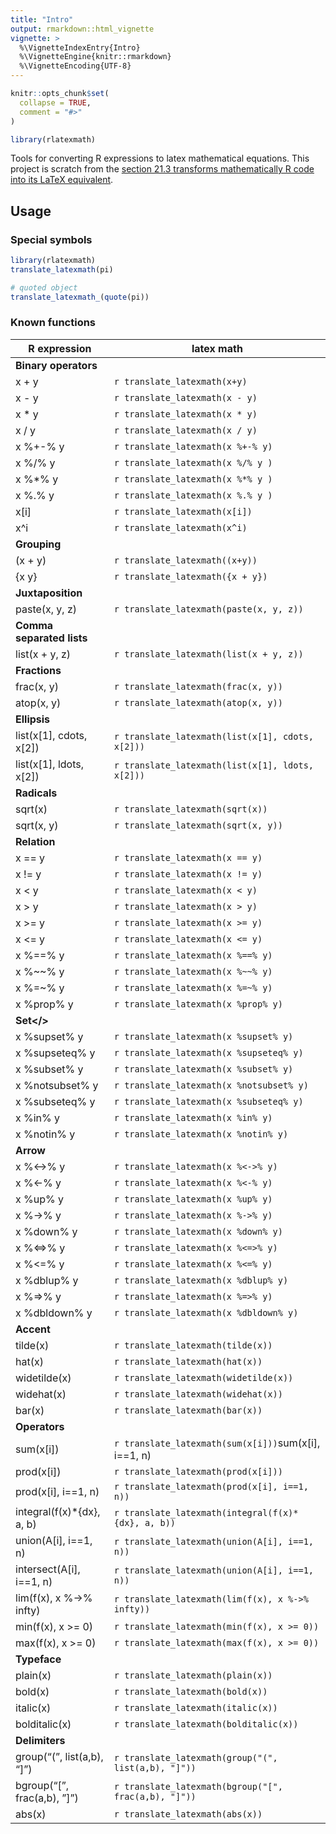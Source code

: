 ```yaml
---
title: "Intro"
output: rmarkdown::html_vignette
vignette: >
  %\VignetteIndexEntry{Intro}
  %\VignetteEngine{knitr::rmarkdown}
  %\VignetteEncoding{UTF-8}
---
```


```r
knitr::opts_chunk$set(
  collapse = TRUE,
  comment = "#>"
)
```

```r
library(rlatexmath)
```

Tools for converting R expressions to latex mathematical equations. This project
is scratch from the [section 21.3 transforms mathematically R code into its LaTeX
equivalent](https://adv-r.hadley.nz/translation.html#latex).

## Usage

### Special symbols

```r
library(rlatexmath)
translate_latexmath(pi)

# quoted object
translate_latexmath_(quote(pi))
```

### Known functions

 R expression     |latex math                                
-------------------|------------------------------------------
<b>Binary operators</b>|
x + y                |`r translate_latexmath(x+y)`
x - y                |`r translate_latexmath(x - y)`
x \* y                |`r translate_latexmath(x * y)`
x / y                |`r translate_latexmath(x / y)`
x %+-% y             |`r translate_latexmath(x %+-% y)`
x %/% y             |`r translate_latexmath(x %/% y )`
x %\*% y             |`r translate_latexmath(x %*% y )`
x %.% y             |`r translate_latexmath(x %.% y )`
x[i]                |`r translate_latexmath(x[i])`
x^i                |`r translate_latexmath(x^i)`
<b>Grouping</b>|
(x + y)             |`r translate_latexmath((x+y))`
{x y}               |`r translate_latexmath({x + y})`
<b>Juxtaposition</b>|
paste(x, y, z)      |`r translate_latexmath(paste(x, y, z))`
<b>Comma separated lists</b>|
list(x + y, z)      |`r translate_latexmath(list(x + y, z))`
<b>Fractions</b>|
frac(x, y)          |`r translate_latexmath(frac(x, y))`
atop(x, y)          |`r translate_latexmath(atop(x, y))`
<b>Ellipsis</b>|
list(x[1], cdots, x[2])|`r translate_latexmath(list(x[1], cdots, x[2]))`
list(x[1], ldots, x[2])|`r translate_latexmath(list(x[1], ldots, x[2]))`
<b>Radicals</b>|
sqrt(x)             |`r translate_latexmath(sqrt(x))`
sqrt(x, y)          |`r translate_latexmath(sqrt(x, y))`
<b>Relation</b>|
x == y              | `r translate_latexmath(x == y)`
x != y              | `r translate_latexmath(x != y)`
x < y              | `r translate_latexmath(x < y)`
x > y              | `r translate_latexmath(x > y)`
x >= y              | `r translate_latexmath(x >= y)`
x <= y              | `r translate_latexmath(x <= y)`
x %==% y              | `r translate_latexmath(x %==% y)`
x %~~% y              | `r translate_latexmath(x %~~% y)`
x %=~% y              | `r translate_latexmath(x %=~% y)`
x %prop% y              | `r translate_latexmath(x %prop% y)`
<b>Set</>|
x %supset% y            | `r translate_latexmath(x %supset% y)`
x %supseteq% y            | `r translate_latexmath(x %supseteq% y)`
x %subset% y            | `r translate_latexmath(x %subset% y)`
x %notsubset% y            | `r translate_latexmath(x %notsubset% y)`
x %subseteq% y            | `r translate_latexmath(x %subseteq% y)`
x %in% y            | `r translate_latexmath(x %in% y)`
x %notin% y            | `r translate_latexmath(x %notin% y)`
<b>Arrow</b> |
x %<->% y          |`r translate_latexmath(x %<->% y)`
x %<-% y           |`r translate_latexmath(x %<-% y)`
x %up% y           |`r translate_latexmath(x %up% y)`
x %->% y           |`r translate_latexmath(x %->% y)`
x %down% y         |`r translate_latexmath(x %down% y)`
x %<=>% y          |`r translate_latexmath(x %<=>% y)`
x %<=% y           |`r translate_latexmath(x %<=% y)`
x %dblup% y        |`r translate_latexmath(x %dblup% y)`
x %=>% y           |`r translate_latexmath(x %=>% y)`
x %dbldown% y      |`r translate_latexmath(x %dbldown% y)`
<b>Accent</b>|
tilde(x)|`r translate_latexmath(tilde(x))`
hat(x)|`r translate_latexmath(hat(x))`
widetilde(x)|`r translate_latexmath(widetilde(x))`
widehat(x)|`r translate_latexmath(widehat(x))`
bar(x)|`r translate_latexmath(bar(x))`
<b>Operators</b>|
sum(x[i])| `r translate_latexmath(sum(x[i]))`sum(x[i], i==1, n)| `r translate_latexmath(sum(x[i], i==1, n))`
prod(x[i])| `r translate_latexmath(prod(x[i]))`
prod(x[i], i==1, n)| `r translate_latexmath(prod(x[i], i==1, n))`
integral(f(x)\*{dx}, a, b)| `r translate_latexmath(integral(f(x)*{dx}, a, b))`
union(A[i], i==1, n)| `r translate_latexmath(union(A[i], i==1, n))`
intersect(A[i], i==1, n)| `r translate_latexmath(union(A[i], i==1, n))`
lim(f(x), x %->% infty)| `r translate_latexmath(lim(f(x), x %->% infty))`
min(f(x), x >= 0)|`r translate_latexmath(min(f(x), x >= 0))`
max(f(x), x >= 0)|`r translate_latexmath(max(f(x), x >= 0))`
<b>Typeface</b>|
plain(x)| `r translate_latexmath(plain(x))`
bold(x)| `r translate_latexmath(bold(x))`
italic(x)| `r translate_latexmath(italic(x))`
bolditalic(x)| `r translate_latexmath(bolditalic(x))`
<b>Delimiters</b>|
group("(", list(a,b), "]")|`r translate_latexmath(group("(", list(a,b), "]"))`
bgroup("[", frac(a,b), "]")|`r translate_latexmath(bgroup("[", frac(a,b), "]"))`
abs(x)| `r translate_latexmath(abs(x))`
